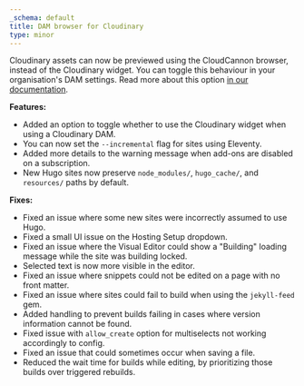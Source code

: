 ```yaml
---
_schema: default
title: DAM browser for Cloudinary
type: minor
---
```

Cloudinary assets can now be previewed using the CloudCannon browser, instead of the Cloudinary widget. You can toggle this behaviour in your organisation's DAM settings. Read more about this option [in our documentation](/documentation/articles/creating-a-cloudinary-dam/#link-cloudinary-to-your-site).

**Features:**

* Added an option to toggle whether to use the Cloudinary widget when using a Cloudinary DAM.
* You can now set the `--incremental`&nbsp;flag for sites using Eleventy.
* Added more details to the warning message when add-ons are disabled on a subscription.
* New Hugo sites now preserve&nbsp;`node_modules/`, `hugo_cache/`, and `resources/` paths by default.

**Fixes:**

* Fixed an issue where some new sites were incorrectly assumed to use Hugo.
* Fixed a small UI issue on the Hosting Setup dropdown.
* Fixed an issue where the Visual Editor could show a "Building" loading message while the site was building locked.
* Selected text is now more visible in the editor.
* Fixed an issue where snippets could not be edited on a page with no front matter.
* Fixed an issue where sites could fail to build when using the `jekyll-feed` gem.
* Added handling to prevent builds failing in cases where version information cannot be found.
* Fixed issue with `allow_create` option for multiselects not working accordingly to config.
* Fixed an issue that could sometimes occur when saving a file.
* Reduced the wait time for builds while editing, by prioritizing those builds over triggered rebuilds.